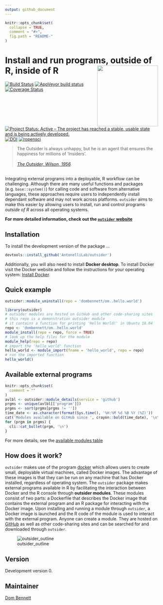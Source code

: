 ```yaml
---
output: github_document
---
```


<!-- README.md is generated from README.Rmd. Please edit that file -->
<!-- devtools::rmarkdown::render("README.Rmd") -->
<!-- Rscript -e "library(knitr); knit('README.Rmd')" -->

```r
knitr::opts_chunk$set(
  collapse = TRUE,
  comment = "#>",
  fig.path = "README-"
)
```

# Install and run programs, outside of R, inside of R <img src="logo.png" height="200" align="right"/>
[![Build Status](https://travis-ci.org/AntonelliLab/outsider.svg?branch=master)](https://travis-ci.org/AntonelliLab/outsider) [![AppVeyor build status](https://ci.appveyor.com/api/projects/status/github/AntonelliLab/outsider?branch=master&svg=true)](https://ci.appveyor.com/project/DomBennett/outsider) [![Coverage Status](https://coveralls.io/repos/github/AntonelliLab/outsider/badge.svg?branch=master)](https://coveralls.io/github/AntonelliLab/outsider?branch=master) [![Project Status: Active – The project has reached a stable, usable state and is being actively developed.](https://www.repostatus.org/badges/latest/active.svg)](https://www.repostatus.org/#active) [![DOI](https://zenodo.org/badge/145114547.svg)](https://zenodo.org/badge/latestdoi/145114547) [![ropensci](https://badges.ropensci.org/282_status.svg)](https://github.com/ropensci/onboarding/issues/282)

> The Outsider is always unhappy, but he is an agent that ensures the happiness for millions of 'Insiders'.<br><br>
*[The Outsider, Wilson, 1956](https://en.wikipedia.org/wiki/The_Outsider_(Colin_Wilson)).*

<br>
Integrating external programs into a deployable, R workflow can be challenging. Although there are many useful functions and packages (e.g. `base::system()`) for calling code and software from alternative languages, these approaches require users to independently install dependant software and may not work across platforms. `outsider` aims to make this easier by allowing users to install, run and control programs *outside of R* across all operating systems.

**For more detailed information, check out the [`outsider` website](https://antonellilab.github.io/outsider/articles/outsider.html)**

## Installation

To install the development version of the package ...

```r
devtools::install_github('AntonelliLab/outsider')
```

Additionally, you will also need to install **Docker desktop**. To install
Docker visit the Docker website and follow the instructions for your operating
system: [Install Docker](https://www.docker.com/products/docker-desktop).

## Quick example
```r
outsider::module_uninstall(repo = 'dombennett/om..hello.world')
```

```r
library(outsider)
# outsider modules are hosted on GitHub and other code-sharing sites
# this repo is a demonstration outsider module
# it contains a function for printing 'Hello World!' in Ubuntu 18.04
repo <- 'dombennett/om..hello.world'
module_install(repo = repo, force = TRUE)
# look up the help files for the module
module_help(repo = repo)
# import the 'hello_world' function
hello_world <- module_import(fname = 'hello_world', repo = repo)
# run the imported function
hello_world()
```

## Available external programs

```r
knitr::opts_chunk$set(
  comment = ""
)
avlbl <- outsider::module_details(service = 'github')
prgms <- unique(avlbl[['program']])
prgms <- sort(prgms[prgms != ''])
time_date <- as.character(format(Sys.time(), '%H:%M %d %B %Y (%Z)'))
cat('Modules available on GitHub since ', crayon::bold(time_date), '\n\n')
for (prgm in prgms) {
  cli::cat_bullet(prgm, '\n')
}
```

For more details, see the [available modules table](https://antonellilab.github.io/outsider/articles/available.html)

## How does it work?

`outsider` makes use of the program [docker](https://www.docker.com/) which
allows users to create small, deployable virtual machines, called Docker images.
The advantage of these images is that they can be run on any machine that has
Docker installed, regardless of operating system. The `outsider` package makes
external programs available in R by facilitating the interaction between Docker
and the R console through **outsider modules**. These modules consist of two
parts: a Dockerfile that describes the Docker image that contains the external
program and an R package for interacting with the Docker image. Upon installing
and running a module through `outsider`, a Docker image is launched and the R
code of the module is used to interact with the external program. Anyone can
create a module. They are hosted on [GitHub](https://github.com/) as well as
other code-sharing sites and can be searched for and downloaded through
`outsider`.

![outsider_outline](https://raw.githubusercontent.com/AntonelliLab/outsider/master/other/outline.png)

## Version

Development version 0.

## Maintainer

[Dom Bennett](https://github.com/DomBennett)
